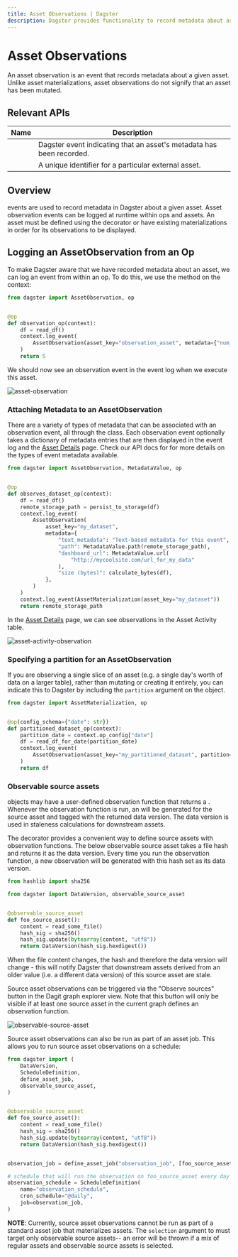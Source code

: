 ```yaml
---
title: Asset Observations | Dagster
description: Dagster provides functionality to record metadata about assets.
---
```


# Asset Observations

An asset observation is an event that records metadata about a given asset. Unlike asset materializations, asset observations do not signify that an asset has been mutated.

## Relevant APIs

| Name                                   | Description                                                          |
| -------------------------------------- | -------------------------------------------------------------------- |
| <PyObject object="AssetObservation" /> | Dagster event indicating that an asset's metadata has been recorded. |
| <PyObject object="AssetKey" />         | A unique identifier for a particular external asset.                 |

## Overview

<PyObject object="AssetObservation" /> events are used to record metadata in Dagster
about a given asset. Asset observation events can be logged at runtime within ops
and assets. An asset must be defined using the <PyObject
object="asset"
decorator
/> decorator or have existing materializations in order for its observations to be
displayed.

## Logging an AssetObservation from an Op

To make Dagster aware that we have recorded metadata about an asset, we can log an <PyObject object="AssetObservation" /> event from within an op. To do this, we use the method <PyObject object="OpExecutionContext" method="log_event" /> on the context:

```python file=/concepts/assets/observations.py startafter=start_observation_asset_marker_0 endbefore=end_observation_asset_marker_0
from dagster import AssetObservation, op


@op
def observation_op(context):
    df = read_df()
    context.log_event(
        AssetObservation(asset_key="observation_asset", metadata={"num_rows": len(df)})
    )
    return 5
```

We should now see an observation event in the event log when we execute this asset.

<Image
alt="asset-observation"
src="/images/concepts/assets/observation.png"
width={1417}
height={917}
/>

### Attaching Metadata to an AssetObservation

There are a variety of types of metadata that can be associated with an observation event, all through the <PyObject object="MetadataEntry" /> class. Each observation event optionally takes a dictionary of metadata entries that are then displayed in the event log and the [Asset Details](/concepts/dagit/dagit#asset-details) page. Check our API docs for <PyObject object="MetadataEntry" /> for more details on the types of event metadata available.

```python file=concepts/assets/observations.py startafter=start_observation_asset_marker_2 endbefore=end_observation_asset_marker_2
from dagster import AssetObservation, MetadataValue, op


@op
def observes_dataset_op(context):
    df = read_df()
    remote_storage_path = persist_to_storage(df)
    context.log_event(
        AssetObservation(
            asset_key="my_dataset",
            metadata={
                "text_metadata": "Text-based metadata for this event",
                "path": MetadataValue.path(remote_storage_path),
                "dashboard_url": MetadataValue.url(
                    "http://mycoolsite.com/url_for_my_data"
                ),
                "size (bytes)": calculate_bytes(df),
            },
        )
    )
    context.log_event(AssetMaterialization(asset_key="my_dataset"))
    return remote_storage_path
```

In the [Asset Details](/concepts/dagit/dagit#asset-details) page, we can see observations in the Asset Activity table.

<Image
alt="asset-activity-observation"
src="/images/concepts/assets/asset-activity-observation.png"
width={1758}
height={1146}
/>

### Specifying a partition for an AssetObservation

If you are observing a single slice of an asset (e.g. a single day's worth of data on a larger table), rather than mutating or creating it entirely, you can indicate this to Dagster by including the `partition` argument on the object.

```python file=/concepts/assets/observations.py startafter=start_partitioned_asset_observation endbefore=end_partitioned_asset_observation
from dagster import AssetMaterialization, op


@op(config_schema={"date": str})
def partitioned_dataset_op(context):
    partition_date = context.op_config["date"]
    df = read_df_for_date(partition_date)
    context.log_event(
        AssetObservation(asset_key="my_partitioned_dataset", partition=partition_date)
    )
    return df
```

### Observable source assets

<PyObject object="SourceAsset" /> objects may have a user-defined observation function
that returns a <PyObject object="DataVersion" />. Whenever the observation
function is run, an <PyObject object="AssetObservation" /> will be generated for
the source asset and tagged with the returned data version. The data version is
used in staleness calculations for downstream assets.

The <PyObject object="observable_source_asset" /> decorator provides a convenient way to define source assets with observation functions. The below observable source asset takes a file hash and returns it as the data version. Every time you run the observation function, a new observation will be generated with this hash set as its data version.

```python file=/concepts/assets/observable_source_assets.py startafter=start_plain endbefore=end_plain
from hashlib import sha256

from dagster import DataVersion, observable_source_asset


@observable_source_asset
def foo_source_asset():
    content = read_some_file()
    hash_sig = sha256()
    hash_sig.update(bytearray(content, "utf8"))
    return DataVersion(hash_sig.hexdigest())
```

When the file content changes, the hash and therefore the data version will change - this will notify Dagster that downstream assets derived from an older value (i.e. a different data version) of this source asset are stale.

Source asset observations can be triggered via the "Observe sources" button in the Dagit graph explorer view. Note that this button will only be visible if at least one source asset in the current graph defines an observation function.

<Image
alt="observable-source-asset"
src="/images/concepts/assets/observe-sources.png"
width={1768}
height={1282}
/>

Source asset observations can also be run as part of an asset job. This allows you to run source asset observations on a schedule:

```python file=/concepts/assets/observable_source_assets.py startafter=start_schedule endbefore=end_schedule
from dagster import (
    DataVersion,
    ScheduleDefinition,
    define_asset_job,
    observable_source_asset,
)


@observable_source_asset
def foo_source_asset():
    content = read_some_file()
    hash_sig = sha256()
    hash_sig.update(bytearray(content, "utf8"))
    return DataVersion(hash_sig.hexdigest())


observation_job = define_asset_job("observation_job", [foo_source_asset])

# schedule that will run the observation on foo_source_asset every day
observation_schedule = ScheduleDefinition(
    name="observation_schedule",
    cron_schedule="@daily",
    job=observation_job,
)
```

**NOTE**: Currently, source asset observations cannot be run as part of a standard asset job that materializes assets. The `selection` argument to <PyObject object="define_asset_job" /> must target only observable source assets-- an error will be thrown if a mix of regular assets and observable source assets is selected.
